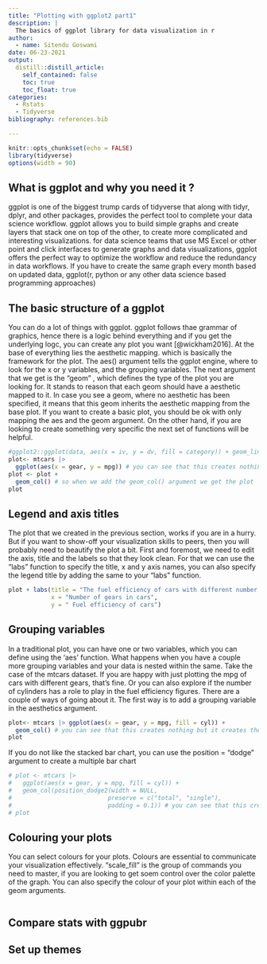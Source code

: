 ```yaml
---
title: "Plotting with ggplot2 part1"
description: |
  The basics of ggplot library for data visualization in r
author:
  - name: Sitendu Goswami
date: 06-23-2021
output:
  distill::distill_article:
    self_contained: false
    toc: true
    toc_float: true
categories:
  - Rstats
  - Tidyverse
bibliography: references.bib

---
```


```r
knitr::opts_chunk$set(echo = FALSE)
library(tidyverse)
options(width = 90)
```

## What is ggplot and why you need it ?

ggplot is one of the biggest trump cards of tidyverse that along with tidyr, dplyr, and other packages, provides the perfect tool to complete your data science workflow. ggplot allows you to build simple graphs and create layers that stack one on top of the other, to create more complicated and interesting visualizations. for data science teams that use MS Excel or other point and click interfaces to generate graphs and data visualizations, ggplot offers the perfect way to optimize the workflow and reduce the redundancy in data workflows. If you have to create the same graph every month based on updated data, ggplot(r, python or any other data science based programming approaches)

## The basic structure of a ggplot

You can do a lot of things with ggplot. ggplot follows thae grammar of graphics, hence there is a logic behind everything and if you get the underlying logc, you can create any plot you want [@wickham2016]. At the base of everything lies the aesthetic mapping. which is basically the framework for the  plot. 
The aes() argument tells the ggplot engine, where to look for the x or y variables, and the grouping variables. 
The next argument that we get is the "geom" , which defines the type of  the plot you are looking for. 
It stands to reason that each geom should have a aesthetic mapped to it.
In case you see a geom, where  no aesthetic has been specified, it means that this geom inherits the aesthetic mapping from the base plot. 
If you want to create a basic plot, you should be ok with only mapping the aes and the geom argument. 
On the other hand, if you are looking to create something very specific the next set of functions will be helpful.

```r
#ggplot2::ggplot(data, aes(x = iv, y = dv, fill = category)) + geom_line()
plot<- mtcars |>
  ggplot(aes(x = gear, y = mpg)) # you can see that this creates nothing but it creates the canvas for your plot
plot <- plot + 
  geom_col() # so when we add the geom_col() argument we get the plot
plot

```
## Legend and axis titles

The plot that we created in the previous section, works if you are in a hurry. But if you want to show-off your visualization skills to peers, then you will probably need to beautify the plot a bit. 
First and foremost, we need to  edit the axis, title and the labels so that they look clean. 
For that we can use the "labs" function to specify the title, x and y axis names, you can also specify the legend title by adding the same to your "labs" function.


```r
plot + labs(title = "The fuel efficiency of cars with different number of gears", 
            x = "Number of gears in cars",
            y = " Fuel efficiency of cars")
```

## Grouping variables


In a traditional plot, you can have one or two variables, which you can define using the 'aes' function. 
What happens when you have a couple more grouping variables and your data is nested within the same. 
Take the case of the mtcars dataset. 
If you are happy with just plotting the mpg of cars with different gears, that's fine.
Or you can  also explore if the number of cylinders has a role to play in the fuel efficiency figures.
There are a couple of ways of going about it.
The first way is to add a grouping variable in the aesthetics argument.

```r
plot<- mtcars |> ggplot(aes(x = gear, y = mpg, fill = cyl)) +
  geom_col() # you can see that this creates nothing but it creates the canvas for your plot
plot
```

If you do not like the stacked bar chart, you can use the position = "dodge" argument to  create a multiple bar chart

 ```r
# plot <- mtcars |> 
#   ggplot(aes(x = gear, y = mpg, fill = cyl)) +
#   geom_col(position_dodge2(width = NULL,
#                           preserve = c("total", "single"),
#                           padding = 0.1)) # you can see that this creates nothing but it creates the canvas for your plot
# plot
```
## Colouring your plots

You can select colours for your plots. Colours are essential to communicate your visualization effectively. 
"scale_fill" is the group of commands you need to master, if you are looking to get soem control over the color palette of the graph.  You can also specify the colour of your plot within each of the geom arguments.


```r

```
 

## Compare stats with ggpubr

## Set up themes


